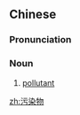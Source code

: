 ==Chinese==
{{zh-forms|t2=汙染物|type=21}}

===Pronunciation===
{{zh-pron
|m=wūrǎnwù
|c=wu1 jim5 mat6
|cat=n
}}

===Noun===
{{zh-noun}}

# [[pollutant]]

[[zh:污染物]]